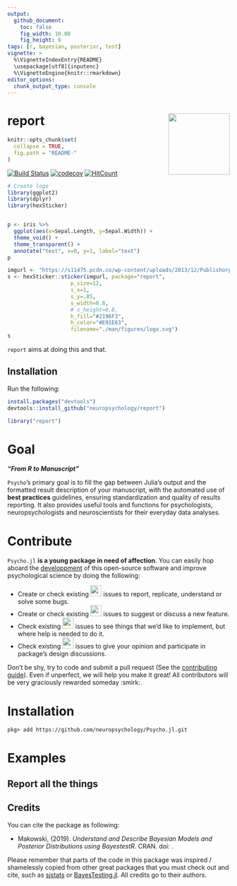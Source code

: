 ```yaml
---
output: 
  github_document:
    toc: false
    fig_width: 10.08
    fig_height: 6
tags: [r, bayesian, posterior, test]
vignette: >
  %\VignetteIndexEntry{README}
  \usepackage[utf8]{inputenc}
  %\VignetteEngine{knitr::rmarkdown}
editor_options: 
  chunk_output_type: console
---
```


# report <img src='man/figures/logo.svg' align="right" height="139" />

```r
knitr::opts_chunk$set(
  collapse = TRUE,
  fig.path = "README-"
)
```


[![Build Status](https://travis-ci.org/DominiqueMakowski/bayestestR.svg?branch=master)](https://travis-ci.org/DominiqueMakowski/bayestestR)
[![codecov](https://codecov.io/gh/DominiqueMakowski/bayestestR/branch/master/graph/badge.svg)](https://codecov.io/gh/DominiqueMakowski/bayestestR)
[![HitCount](http://hits.dwyl.io/DominiqueMakowski/bayestestR.svg)](http://hits.dwyl.io/DominiqueMakowski/bayestestR)
<!-- Add this to the README manually! -->
<!-- [![Documentation](https://img.shields.io/badge/documentation-bayestestR-orange.svg?colorB=E91E63)](https://dominiquemakowski.github.io/bayestestR/) -->






```r
# Create logo
library(ggplot2)
library(dplyr)
library(hexSticker)


p <- iris %>% 
  ggplot(aes(x=Sepal.Length, y=Sepal.Width)) +
  theme_void() + 
  theme_transparent() +
  annotate("text", x=0, y=1, label="text")
p

imgurl <- "https://s11475.pcdn.co/wp-content/uploads/2013/12/Publishorperish-01.jpg"
s <- hexSticker::sticker(imgurl, package="report", 
                    p_size=12,
                    s_x=1,
                    s_y=.85,
                    s_width=0.8, 
                    # s_height=0.8,
                    h_fill="#2196F3", 
                    h_color="#E91E63",
                    filename="./man/figures/logo.svg")
s
```


`report` aims at doing this and that.


## Installation


Run the following:

```r
install.packages("devtools")
devtools::install_github("neuropsychology/report")
```
```r
library("report")
```


# Goal

***"From R to Manuscript"***

`Psycho`'s primary goal is to fill the gap between Julia's output and the formatted result description of your manuscript, with the automated use of **best practices** guidelines, ensuring standardization and quality of results reporting.
It also provides useful tools and functions for psychologists, neuropsychologists and neuroscientists for their everyday data analyses.

# Contribute

`Psycho.jl` **is a young package in need of affection**. You can easily hop aboard the [developpment](.github/CONTRIBUTING.md) of this open-source software and improve psychological science by doing the following:

- Create or check existing <a href=https://github.com/neuropsychology/report/issues><img src="man/figures/issue_bug.png" height="25"></a> issues to report, replicate, understand or solve some bugs.
- Create or check existing <a href=https://github.com/neuropsychology/report/issues><img src="man/figures/issue_featureidea.png" height="25"></a> issues to suggest or discuss a new feature.
- Check existing <a href=https://github.com/neuropsychology/report/issues><img src="man/figures/issue_help.png" height="25"></a> issues to see things that we'd like to implement, but where help is needed to do it.
- Check existing <a href=https://github.com/neuropsychology/report/issues><img src="man/figures/issue_opinion.png" height="25"></a> issues to give your opinion and participate in package's design discussions.

Don't be shy, try to code and submit a pull request (See the [contributing guide](.github/CONTRIBUTING.md)). Even if unperfect, we will help you make it great! All contributors will be very graciously rewarded someday :smirk:.


# Installation

```
pkg> add https://github.com/neuropsychology/Psycho.jl.git
```




# Examples

## Report all the things 

<!-- <a href=https://neuropsychology.github.io/Psycho.jl/latest/><img src="https://www.memecreator.org/static/images/templates/2776.jpg" height="100"></a> -->





## Credits

You can cite the package as following:

- Makowski, (2019). *Understand and Describe Bayesian Models and Posterior Distributions using BayestestR*. CRAN. doi: .


Please remember that parts of the code in this package was inspired / shamelessly copied from other great packages that you must check out and cite, such as [sjstats](https://github.com/strengejacke/sjstats) or [BayesTesting.jl](https://github.com/tszanalytics/BayesTesting.jl). All credits go to their authors.